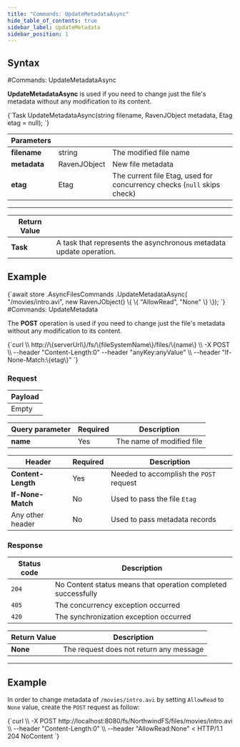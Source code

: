 ```yaml
---
title: "Commands: UpdateMetadataAsync"
hide_table_of_contents: true
sidebar_label: UpdateMetadata
sidebar_position: 1
---
```





## Syntax
<LanguageSwitcher supportedLanguages={supportedLanguages} />
<LanguageContent language="csharp">
#Commands: UpdateMetadataAsync

**UpdateMetadataAsync** is used if you need to change just the file's metadata without any modification to its content.



<TabItem value="update_metadata_1" label="update_metadata_1">
<CodeBlock language="csharp">
{`Task UpdateMetadataAsync(string filename, RavenJObject metadata, Etag etag = null);
`}
</CodeBlock>
</TabItem>

| Parameters | | |
| ------------- | ------------- | ----- |
| **filename** | string | The modified file name |
| **metadata** | RavenJObject | New file metadata |
| **etag** | Etag | The current file Etag, used for concurrency checks (`null` skips check) |

---

| Return Value | |
| ------------- | ------------- |
| **Task** | A task that represents the asynchronous metadata update operation. |

## Example

<TabItem value="update_metadata_2" label="update_metadata_2">
<CodeBlock language="csharp">
{`await store
	.AsyncFilesCommands
	.UpdateMetadataAsync(
		"/movies/intro.avi",
		new RavenJObject()
		\{
			\{
				"AllowRead", "None"
			\}
		\});
`}
</CodeBlock>
</TabItem>

</LanguageContent>
<LanguageContent language="http">
#Commands: UpdateMetadata

The **POST** operation is used if you need to change just the file's metadata without any modification to its content. 



<TabItem value="json" label="json">
<CodeBlock language="json">
{`curl \\
	http://\{serverUrl\}/fs/\{fileSystemName\}/files/\{name\}  \\
	-X POST \\
    --header "Content-Length:0"
	--header "anyKey:anyValue" \\
    --header "If-None-Match:\{etag\}"
`}
</CodeBlock>
</TabItem>

### Request

| Payload |
| ------- |
| Empty |

| Query parameter | Required | Description |
| ------------- | -- | ---- |
| **name** | Yes | The name of modified file |

| Header | Required | Description |
| --------| ------- | --- |
| **Content-Length** | Yes |  Needed to accomplish the `POST` request |
| **If-None-Match** | No |  Used to pass the file `Etag` |
| Any other header | No | Used to pass metadata records |

### Response

| Status code | Description |
| ----------- | - |
| `204` | No Content status means that operation completed successfully |
| `405` | The concurrency exception occurred |
| `420` | The synchronization exception occurred |

| Return Value | Description |
| ------------- | ------------- |
| **None** | The request does not return any message |

---

## Example

In order to change metadata of `/movies/intro.avi` by setting `AllowRead` to `None` value, create the `POST` request as follow:

<TabItem value="json" label="json">
<CodeBlock language="json">
{`curl \\
	-X POST http://localhost:8080/fs/NorthwindFS/files/movies/intro.avi  \\
	--header "Content-Length:0" \\
    --header "AllowRead:None"
< HTTP/1.1 204 NoContent
`}
</CodeBlock>
</TabItem>

</LanguageContent>

<!---

-->